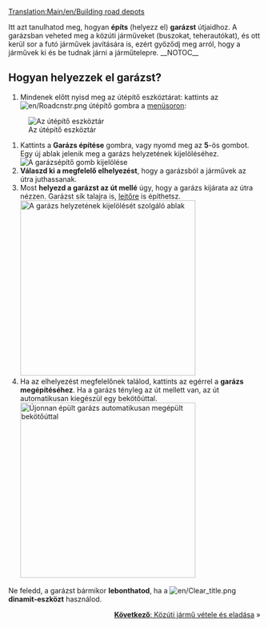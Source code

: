 [[Translation:Main/en/Building road depots]]{{hu/Oktatás}}

Itt azt tanulhatod meg, hogyan '''építs''' (helyezz el) '''garázst''' útjaidhoz. 
A garázsban veheted meg a közúti járműveket (buszokat, teherautókat), és ott kerül sor a futó járművek javítására is, ezért győződj meg arról, hogy a járművek ki és be tudnak járni a járműtelepre.
__NOTOC__
== Hogyan helyezzek el garázst? ==
# Mindenek előtt nyisd meg az útépítő eszköztárat: kattints az [[File:en/Roadcnstr.png]] útépítő gombra a [[Main/en/Felhasználói felület/Hu#A menüsor|menüsoron]]:
[[File:hu/Road construction.png|none|frame|Az útépítő eszköztár]]
# Kattints a '''Garázs építése''' gombra, vagy nyomd meg az '''5'''-ös gombot. Egy új ablak jelenik meg a garázs helyzetének kijelöléséhez.<br/>[[File:en/New road depot.png|none|frame|A garázsépítő gomb kijelölése]]
# '''Válaszd ki a megfelelő elhelyezést''', hogy a garázsból a járművek az útra juthassanak.
# Most '''helyezd a garázst az út mellé''' úgy, hogy a garázs kijárata az útra nézzen. Garázst sík talajra is, [[Main/hu/Építkezés lejtőkön|lejtőre]] is építhetsz.<br/>[[File:en/Road depot direction.png|none|thumb|350px|A garázs helyzetének kijelölését szolgáló ablak]]
# Ha az elhelyezést megfelelőnek találod, kattints az egérrel a '''garázs megépítéséhez'''. Ha a garázs tényleg az út mellett van, az út automatikusan kiegészül egy bekötőúttal.<br/>[[File:en/Tutorial bus 4.png|none|thumb|350px|Újonnan épült garázs automatikusan megépült bekötőúttal]]

Ne feledd, a garázst bármikor '''lebonthatod''', ha a [[File:en/Clear title.png]] '''dinamit-eszközt''' használod.

<span style="float: right">[[Main/hu/Közúti jármű vétele és eladása|'''Következő''': Közúti jármű vétele és eladása]] &raquo;</span>